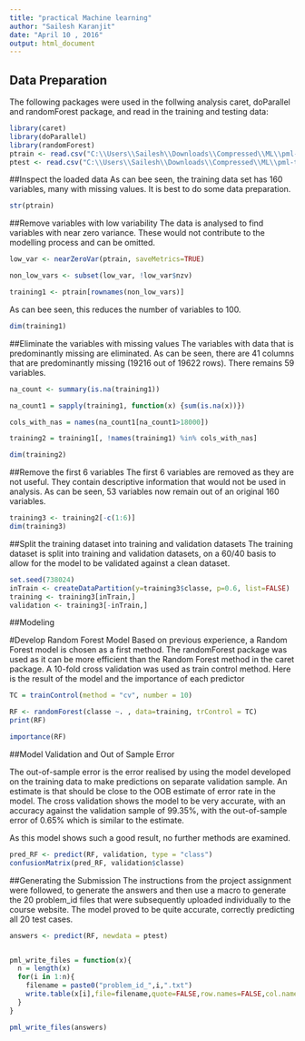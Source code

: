 ---
title: "practical Machine learning"
author: "Sailesh Karanjit"
date: "April 10 , 2016"
output: html_document
---


## Data Preparation

The following packages were used in the follwing analysis caret, doParallel and randomForest package, and read in the training and testing data:

```{r}
library(caret)
library(doParallel)
library(randomForest)
ptrain <- read.csv("C:\\Users\\Sailesh\\Downloads\\Compressed\\ML\\pml-training.csv")
ptest <- read.csv("C:\\Users\\Sailesh\\Downloads\\Compressed\\ML\\pml-testing.csv")
```
##Inspect the loaded data
As can bee seen, the training data set has 160 variables, many with missing values. It is best to do some data preparation.
```{r}
str(ptrain)
```
##Remove variables with low variability
The data is analysed to find variables with near zero variance. These would not contribute to the modelling process and can be omitted.
```{r}
low_var <- nearZeroVar(ptrain, saveMetrics=TRUE)

non_low_vars <- subset(low_var, !low_var$nzv) 

training1 <- ptrain[rownames(non_low_vars)]
```
As can bee seen, this reduces the number of variables to 100.
```{r}
dim(training1)
```
##Eliminate the variables with missing values
The variables with data that is predominantly missing are eliminated. As can be seen, there are 41 columns that are predominantly missing (19216 out of 19622 rows). There remains 59 variables.
```{r}
na_count <- summary(is.na(training1))

na_count1 = sapply(training1, function(x) {sum(is.na(x))})

cols_with_nas = names(na_count1[na_count1>18000])

training2 = training1[, !names(training1) %in% cols_with_nas]

dim(training2)
```
##Remove the first 6 variables
The first 6 variables are removed as they are not useful. They contain descriptive information that would not be used in analysis. As can be seen, 53 variables now remain out of an original 160 variables.
```{r}
training3 <- training2[-c(1:6)]
dim(training3)
```
##Split the training dataset into training and validation datasets
The training dataset is split into training and validation datasets, on a 60/40 basis to allow for the model to be validated against a clean dataset.
```{r}
set.seed(738024)
inTrain <- createDataPartition(y=training3$classe, p=0.6, list=FALSE)
training <- training3[inTrain,]
validation <- training3[-inTrain,]
```
##Modeling

#Develop Random Forest Model
Based on previous experience, a Random Forest model is chosen as a first method. The randomForest package was used as it can be more efficient than the Random Forest method in the caret package. A 10-fold cross validation was used as train control method. Here is the result of the model and the importance of each predictor
```{r}
TC = trainControl(method = "cv", number = 10)

RF <- randomForest(classe ~. , data=training, trControl = TC)
print(RF)
```
```{r}
importance(RF)
```
##Model Validation and Out of Sample Error

The out-of-sample error is the error realised by using the model developed on the training data to make predictions on separate validation sample. An estimate is that should be close to the OOB estimate of error rate in the model. The cross validation shows the model to be very accurate, with an accuracy against the validation sample of 99.35%, with the out-of-sample error of 0.65% which is similar to the estimate.

As this model shows such a good result, no further methods are examined.
```{r}
pred_RF <- predict(RF, validation, type = "class")
confusionMatrix(pred_RF, validation$classe)
```
##Generating the Submission
The instructions from the project assignment were followed, to generate the answers and then use a macro to generate the 20 problem_id files that were subsequently uploaded individually to the course website. The model proved to be quite accurate, correctly predicting all 20 test cases.
```{r}
answers <- predict(RF, newdata = ptest)


pml_write_files = function(x){
  n = length(x)
  for(i in 1:n){
    filename = paste0("problem_id_",i,".txt")
    write.table(x[i],file=filename,quote=FALSE,row.names=FALSE,col.names=FALSE)
  }
}

pml_write_files(answers)
```